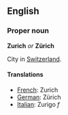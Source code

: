 ==English==

===Proper noun===
'''Zurich''' ''or'' '''Zürich'''

City in [[Switzerland]].

====Translations====

*[[French]]: Zurich
*[[German]]: Zürich
*[[Italian]]: Zurigo ''f''